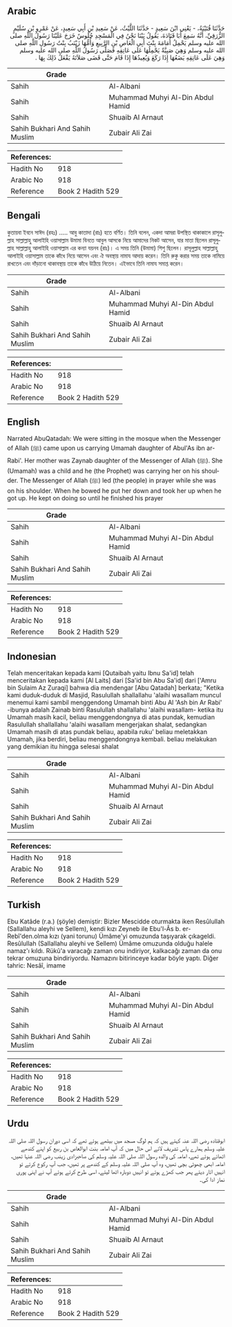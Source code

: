 ## Arabic

<div dir="rtl" lang="ar" style={{fontSize:'larger',backgroundColor:'#f8f9fa',padding:20}}>حَدَّثَنَا قُتَيْبَةُ، - يَعْنِي ابْنَ سَعِيدٍ - حَدَّثَنَا اللَّيْثُ، عَنْ سَعِيدِ بْنِ أَبِي سَعِيدٍ، عَنْ عَمْرِو بْنِ سُلَيْمٍ الزُّرَقِيِّ، أَنَّهُ سَمِعَ أَبَا قَتَادَةَ، يَقُولُ بَيْنَا نَحْنُ فِي الْمَسْجِدِ جُلُوسٌ خَرَجَ عَلَيْنَا رَسُولُ اللَّهِ صلى الله عليه وسلم يَحْمِلُ أُمَامَةَ بِنْتَ أَبِي الْعَاصِ بْنِ الرَّبِيعِ وَأُمُّهَا زَيْنَبُ بِنْتُ رَسُولِ اللَّهِ صلى الله عليه وسلم وَهِيَ صَبِيَّةٌ يَحْمِلُهَا عَلَى عَاتِقِهِ فَصَلَّى رَسُولُ اللَّهِ صلى الله عليه وسلم وَهِيَ عَلَى عَاتِقِهِ يَضَعُهَا إِذَا رَكَعَ وَيُعِيدُهَا إِذَا قَامَ حَتَّى قَضَى صَلاَتَهُ يَفْعَلُ ذَلِكَ بِهَا ‏.‏</div><div style={{backgroundColor:'#f8f9fa',padding:20, marginBottom: 10}}><table>
      <thead>
        <tr>
          <th>Grade</th>
          <th></th>
        </tr>
      </thead>
      <tbody>
<tr><td>Sahih</td><td>Al-Albani</td></tr><tr><td>Sahih</td><td>Muhammad Muhyi Al-Din Abdul Hamid</td></tr><tr><td>Sahih</td><td>Shuaib Al Arnaut</td></tr><tr><td>Sahih Bukhari And Sahih Muslim</td><td>Zubair Ali Zai</td></tr></tbody></table><table>
        <thead>
          <tr>
            <th>References:</th>
            <th></th>
          </tr>
        </thead>
        <tbody><tr><td>Hadith No</td><td>918</td></tr><tr><td>Arabic No</td><td>918</td></tr><tr><td>Reference</td><td>Book 2 Hadith 529</td></tr></tbody></table></div>

## Bengali

<div dir="ltr" lang="bn" style={{fontSize:'larger',backgroundColor:'#f8f9fa',padding:20}}>কুতায়বা ইবনে সাঈদ (রহঃ) ..... আবু কাতাদা (রাঃ) হতে বর্ণিত। তিনি বলেন, একদা আমরা উপস্থিত থাকাকালে রাসূলুল্লাহ সাল্লাল্লাহু আলাইহি ওয়াসাল্লাম উমামা বিনতে আবুল আসকে নিয়ে আমাদের নিকট আসেন, যার মাতা ছিলেন রাসূলুল্লাহ সাল্লাল্লাহু আলাইহি ওয়াসাল্লাম এর কন্যা যয়নব (রাঃ)। এ সময় তিনি (উমামা) শিশু ছিলেন। রাসূলুল্লাহ সাল্লাল্লাহু আলাইহি ওয়াসাল্লাম তাকে কাঁধে নিয়ে আসেন এবং ঐ অবস্থায় নামায আদায় করেন। তিনি রুকু করার সময় তাকে নামিয়ে রাখতেন এবং দাঁড়ানো থাকাবস্থায় তাকে কাঁধে উঠিয়ে নিতেন। এইভাবে তিনি নামায সমাপ্ত করেন।</div><div style={{backgroundColor:'#f8f9fa',padding:20, marginBottom: 10}}><table>
      <thead>
        <tr>
          <th>Grade</th>
          <th></th>
        </tr>
      </thead>
      <tbody>
<tr><td>Sahih</td><td>Al-Albani</td></tr><tr><td>Sahih</td><td>Muhammad Muhyi Al-Din Abdul Hamid</td></tr><tr><td>Sahih</td><td>Shuaib Al Arnaut</td></tr><tr><td>Sahih Bukhari And Sahih Muslim</td><td>Zubair Ali Zai</td></tr></tbody></table><table>
        <thead>
          <tr>
            <th>References:</th>
            <th></th>
          </tr>
        </thead>
        <tbody><tr><td>Hadith No</td><td>918</td></tr><tr><td>Arabic No</td><td>918</td></tr><tr><td>Reference</td><td>Book 2 Hadith 529</td></tr></tbody></table></div>

## English

<div dir="ltr" lang="en" style={{fontSize:'larger',backgroundColor:'#f8f9fa',padding:20}}>Narrated AbuQatadah: We were sitting in the mosque when the Messenger of Allah (ﷺ) came upon us carrying Umamah daughter of Abul'As ibn ar-Rabi'. Her mother was Zaynab daughter of the Messenger of Allah (ﷺ). She (Umamah) was a child and he (the Prophet) was carrying her on his shoulder. The Messenger of Allah (ﷺ) led (the people) in prayer while she was on his shoulder. When he bowed he put her down and took her up when he got up. He kept on doing so until he finished his prayer</div><div style={{backgroundColor:'#f8f9fa',padding:20, marginBottom: 10}}><table>
      <thead>
        <tr>
          <th>Grade</th>
          <th></th>
        </tr>
      </thead>
      <tbody>
<tr><td>Sahih</td><td>Al-Albani</td></tr><tr><td>Sahih</td><td>Muhammad Muhyi Al-Din Abdul Hamid</td></tr><tr><td>Sahih</td><td>Shuaib Al Arnaut</td></tr><tr><td>Sahih Bukhari And Sahih Muslim</td><td>Zubair Ali Zai</td></tr></tbody></table><table>
        <thead>
          <tr>
            <th>References:</th>
            <th></th>
          </tr>
        </thead>
        <tbody><tr><td>Hadith No</td><td>918</td></tr><tr><td>Arabic No</td><td>918</td></tr><tr><td>Reference</td><td>Book 2 Hadith 529</td></tr></tbody></table></div>

## Indonesian

<div dir="ltr" lang="id" style={{fontSize:'larger',backgroundColor:'#f8f9fa',padding:20}}>Telah menceritakan kepada kami [Qutaibah yaitu Ibnu Sa'id] telah menceritakan kepada kami [Al Laits] dari [Sa'id bin Abu Sa'id] dari ['Amru bin Sulaim Az Zuraqi] bahwa dia mendengar [Abu Qatadah] berkata; "Ketika kami duduk-duduk di Masjid, Rasulullah shallallahu 'alaihi wasallam muncul menemui kami sambil menggendong Umamah binti Abu Al 'Ash bin Ar Rabi' -ibunya adalah Zainab binti Rasulullah shallallahu 'alaihi wasallam- ketika itu Umamah masih kacil, beliau menggendongnya di atas pundak, kemudian Rasulullah shallallahu 'alaihi wasallam mengerjakan shalat, sedangkan Umamah masih di atas pundak beliau, apabila ruku' beliau meletakkan Umamah, jika berdiri, beliau menggendongnya kembali. beliau melakukan yang demikian itu hingga selesai shalat</div><div style={{backgroundColor:'#f8f9fa',padding:20, marginBottom: 10}}><table>
      <thead>
        <tr>
          <th>Grade</th>
          <th></th>
        </tr>
      </thead>
      <tbody>
<tr><td>Sahih</td><td>Al-Albani</td></tr><tr><td>Sahih</td><td>Muhammad Muhyi Al-Din Abdul Hamid</td></tr><tr><td>Sahih</td><td>Shuaib Al Arnaut</td></tr><tr><td>Sahih Bukhari And Sahih Muslim</td><td>Zubair Ali Zai</td></tr></tbody></table><table>
        <thead>
          <tr>
            <th>References:</th>
            <th></th>
          </tr>
        </thead>
        <tbody><tr><td>Hadith No</td><td>918</td></tr><tr><td>Arabic No</td><td>918</td></tr><tr><td>Reference</td><td>Book 2 Hadith 529</td></tr></tbody></table></div>

## Turkish

<div dir="ltr" lang="tr" style={{fontSize:'larger',backgroundColor:'#f8f9fa',padding:20}}>Ebu Katâde (r.a.) (şöyle) demiştir: Bizler Mescidde oturmakta iken Resûlullah (Sallallahu aleyhi ve Sellem), kendi kızı Zeyneb ile Ebu'l-Âs b. er-Rebî'den.olma kızı (yani torunu) Ümâme'yi omuzunda taşıyarak çıkageldi. Resûlullah (Sallallahu aleyhi ve Sellem) Ümâme omuzunda olduğu halele namaz'ı kıldı. Rükû'a varacağı zaman onu indiriyor, kalkacağı zaman da onu tekrar omuzuna bindiriyordu. Namazını bitirinceye kadar böyle yaptı. Diğer tahric: Nesâî, imame</div><div style={{backgroundColor:'#f8f9fa',padding:20, marginBottom: 10}}><table>
      <thead>
        <tr>
          <th>Grade</th>
          <th></th>
        </tr>
      </thead>
      <tbody>
<tr><td>Sahih</td><td>Al-Albani</td></tr><tr><td>Sahih</td><td>Muhammad Muhyi Al-Din Abdul Hamid</td></tr><tr><td>Sahih</td><td>Shuaib Al Arnaut</td></tr><tr><td>Sahih Bukhari And Sahih Muslim</td><td>Zubair Ali Zai</td></tr></tbody></table><table>
        <thead>
          <tr>
            <th>References:</th>
            <th></th>
          </tr>
        </thead>
        <tbody><tr><td>Hadith No</td><td>918</td></tr><tr><td>Arabic No</td><td>918</td></tr><tr><td>Reference</td><td>Book 2 Hadith 529</td></tr></tbody></table></div>

## Urdu

<div dir="rtl" lang="ur" style={{fontSize:'larger',backgroundColor:'#f8f9fa',padding:20}}>ابوقتادہ رضی اللہ عنہ کہتے ہیں کہ ہم لوگ مسجد میں بیٹھے ہوئے تھے کہ اسی دوران رسول اللہ صلی اللہ علیہ وسلم ہمارے پاس تشریف لائے اس حال میں کہ آپ امامہ بنت ابوالعاص بن ربیع کو اپنے کندھے اٹھائے ہوئے تھے، امامہ کی والدہ رسول اللہ صلی اللہ علیہ وسلم کی صاحبزادی زینب رضی اللہ عنہا تھیں، امامہ ابھی چھوٹی بچی تھیں، وہ آپ صلی اللہ علیہ وسلم کے کندھے پر تھیں، جب آپ رکوع کرتے تو انہیں اتار دیتے پھر جب کھڑے ہوتے تو انہیں دوبارہ اٹھا لیتے، اسی طرح کرتے ہوئے آپ نے اپنی پوری نماز ادا کی۔</div><div style={{backgroundColor:'#f8f9fa',padding:20, marginBottom: 10}}><table>
      <thead>
        <tr>
          <th>Grade</th>
          <th></th>
        </tr>
      </thead>
      <tbody>
<tr><td>Sahih</td><td>Al-Albani</td></tr><tr><td>Sahih</td><td>Muhammad Muhyi Al-Din Abdul Hamid</td></tr><tr><td>Sahih</td><td>Shuaib Al Arnaut</td></tr><tr><td>Sahih Bukhari And Sahih Muslim</td><td>Zubair Ali Zai</td></tr></tbody></table><table>
        <thead>
          <tr>
            <th>References:</th>
            <th></th>
          </tr>
        </thead>
        <tbody><tr><td>Hadith No</td><td>918</td></tr><tr><td>Arabic No</td><td>918</td></tr><tr><td>Reference</td><td>Book 2 Hadith 529</td></tr></tbody></table></div>